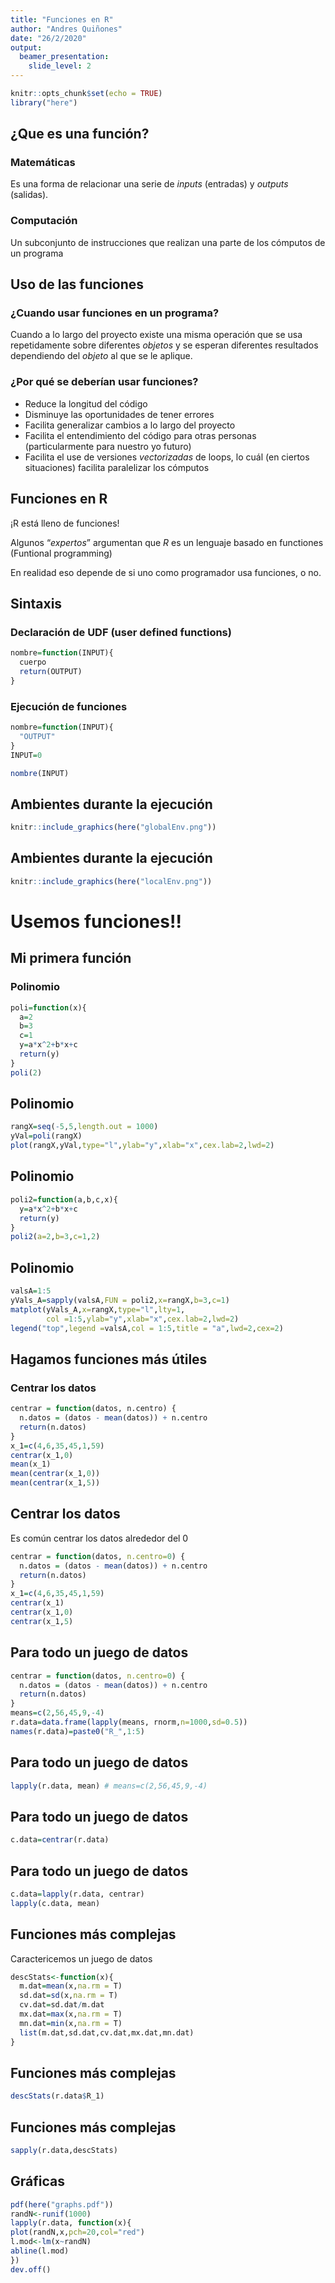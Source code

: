 ```yaml
---
title: "Funciones en R"
author: "Andres Quiñones"
date: "26/2/2020"
output: 
  beamer_presentation:
    slide_level: 2
---
```


```r
knitr::opts_chunk$set(echo = TRUE)
library("here")
```


## ¿Que es una función?


### Matemáticas
Es una forma de relacionar una serie de *inputs* (entradas) y *outputs* (salidas).

### Computación
Un subconjunto de instrucciones que realizan una parte de los cómputos de un programa

## Uso de las funciones

### ¿Cuando usar funciones en un programa?

Cuando a lo largo del proyecto existe una misma operación que se usa repetidamente sobre diferentes *objetos* y se esperan diferentes resultados dependiendo del *objeto* al que se le aplique.

### ¿Por qué se deberían usar funciones?

* Reduce la longitud del código
* Disminuye las oportunidades de tener errores
* Facilita generalizar cambios a lo largo del proyecto
* Facilita el entendimiento del código para otras personas 
(particularmente para nuestro yo futuro)
* Facilita el use de versiones *vectorizadas* de loops, lo cuál (en ciertos situaciones) facilita paralelizar los cómputos

## Funciones en R

¡R está lleno de funciones!

Algunos "*expertos*" argumentan que _R_ es un lenguaje basado en functiones (Funtional programming)

En realidad eso depende de si uno como programador usa funciones, o no.

## Sintaxis 

### Declaración de UDF (user defined functions)

```r
nombre=function(INPUT){
  cuerpo
  return(OUTPUT)
}
```

### Ejecución de funciones

```r
nombre=function(INPUT){
  "OUTPUT"
}
INPUT=0

```


```r
nombre(INPUT)

```

## Ambientes durante la ejecución

```r
knitr::include_graphics(here("globalEnv.png"))
```

## Ambientes durante la ejecución

```r
knitr::include_graphics(here("localEnv.png"))
```

# Usemos funciones!!

## Mi primera función

### Polinomio
\begin{align*}
y=ax^2+bx+c
\end{align*}

```r
poli=function(x){
  a=2
  b=3
  c=1
  y=a*x^2+b*x+c
  return(y)
}
poli(2)
```


## Polinomio

\begin{align*}
y=ax^2+bx+c
\end{align*}
\small
```r
rangX=seq(-5,5,length.out = 1000)
yVal=poli(rangX)
plot(rangX,yVal,type="l",ylab="y",xlab="x",cex.lab=2,lwd=2)

```

## Polinomio

```r
poli2=function(a,b,c,x){
  y=a*x^2+b*x+c
  return(y)
}
poli2(a=2,b=3,c=1,2)
```

## Polinomio

```r
valsA=1:5
yVals_A=sapply(valsA,FUN = poli2,x=rangX,b=3,c=1)
matplot(yVals_A,x=rangX,type="l",lty=1,
        col =1:5,ylab="y",xlab="x",cex.lab=2,lwd=2)
legend("top",legend =valsA,col = 1:5,title = "a",lwd=2,cex=2)
```

## Hagamos funciones más útiles

### Centrar los datos 
\vspace{-1cm}
\small
\begin{align*}
x={1,4,7,4....}\\
x'=x-\bar{x}+a
\end{align*}
\vspace{-0.5cm}
\pause
\small
```r
centrar = function(datos, n.centro) {
  n.datos = (datos - mean(datos)) + n.centro
  return(n.datos)
}
x_1=c(4,6,35,45,1,59)
centrar(x_1,0)
mean(x_1)
mean(centrar(x_1,0))
mean(centrar(x_1,5))

```

## Centrar los datos 

Es común centrar los datos alrededor del 0

\pause

```r
centrar = function(datos, n.centro=0) {
  n.datos = (datos - mean(datos)) + n.centro
  return(n.datos)
}
x_1=c(4,6,35,45,1,59)
centrar(x_1)
centrar(x_1,0)
centrar(x_1,5)

```

## Para todo un juego de datos

```r
centrar = function(datos, n.centro=0) {
  n.datos = (datos - mean(datos)) + n.centro
  return(n.datos)
}
means=c(2,56,45,9,-4)
r.data=data.frame(lapply(means, rnorm,n=1000,sd=0.5))
names(r.data)=paste0("R_",1:5)
```

## Para todo un juego de datos

```r
lapply(r.data, mean) # means=c(2,56,45,9,-4)

```

## Para todo un juego de datos

```r
c.data=centrar(r.data)

```


## Para todo un juego de datos

```r
c.data=lapply(r.data, centrar)
lapply(c.data, mean)

```

## Funciones más complejas

Caractericemos un juego de datos

```r
descStats<-function(x){
  m.dat=mean(x,na.rm = T)
  sd.dat=sd(x,na.rm = T)
  cv.dat=sd.dat/m.dat
  mx.dat=max(x,na.rm = T)
  mn.dat=min(x,na.rm = T)
  list(m.dat,sd.dat,cv.dat,mx.dat,mn.dat)
}
```

## Funciones más complejas


```r
descStats(r.data$R_1)
```

## Funciones más complejas


```r
sapply(r.data,descStats)
```

## Gráficas

```r
pdf(here("graphs.pdf"))
randN<-runif(1000)
lapply(r.data, function(x){
plot(randN,x,pch=20,col="red")
l.mod<-lm(x~randN)
abline(l.mod)
})
dev.off()
```



